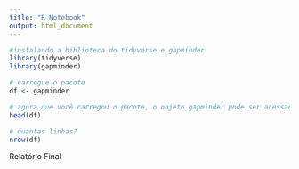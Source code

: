 ```yaml
---
title: "R Notebook"
output: html_document
---
```




```r
#instalando a biblioteca do tidyverse e gapminder
library(tidyverse)
library(gapminder)
```

```r
# carregue o pacote
df <- gapminder

```

```r
# agora que você carregou o pacote, o objeto gapminder pode ser acessado. Dê uma olhada:
head(df)
```

```r
# quantas linhas?
nrow(df)
```

Relatório Final



